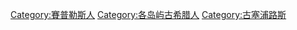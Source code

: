 [[Category:賽普勒斯人|Category:賽普勒斯人]]
[[Category:各岛屿古希腊人|Category:各岛屿古希腊人]]
[[Category:古塞浦路斯|Category:古塞浦路斯]]